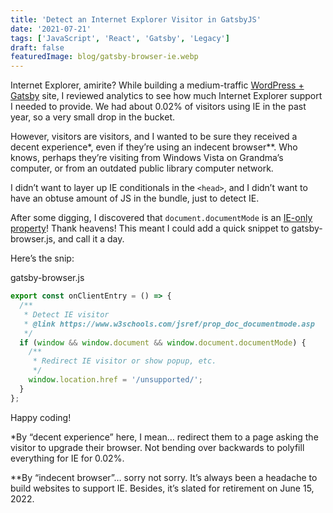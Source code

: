 ```yaml
---
title: 'Detect an Internet Explorer Visitor in GatsbyJS'
date: '2021-07-21'
tags: ['JavaScript', 'React', 'Gatsby', 'Legacy']
draft: false
featuredImage: blog/gatsby-browser-ie.webp
---
```


Internet Explorer, amirite? While building a medium-traffic
[WordPress + Gatsby](https://www.gatsbyjs.com/guides/wordpress/) site, I reviewed analytics to see
how much Internet Explorer support I needed to provide. We had about 0.02% of visitors using IE in
the past year, so a very small drop in the bucket.

However, visitors are visitors, and I wanted to be sure they received a decent experience\*, even if
they’re using an indecent browser\*\*. Who knows, perhaps they’re visiting from Windows Vista on
Grandma’s computer, or from an outdated public library computer network.

I didn’t want to layer up IE conditionals in the `<head>`, and I didn’t want to have an obtuse
amount of JS in the bundle, just to detect IE.

After some digging, I discovered that `document.documentMode` is an
[IE-only property](https://www.w3schools.com/jsref/prop_doc_documentmode.asp)! Thank heavens! This
meant I could add a quick snippet to gatsby-browser.js, and call it a day.

Here’s the snip:

<CodeHeader>gatsby-browser.js</CodeHeader>

```javascript
export const onClientEntry = () => {
  /**
   * Detect IE visitor
   * @link https://www.w3schools.com/jsref/prop_doc_documentmode.asp
   */
  if (window && window.document && window.document.documentMode) {
    /**
     * Redirect IE visitor or show popup, etc.
     */
    window.location.href = '/unsupported/';
  }
};
```

Happy coding!

\*By “decent experience” here, I mean… redirect them to a page asking the visitor to upgrade their
browser. Not bending over backwards to polyfill everything for IE for 0.02%.

\*\*By “indecent browser”… sorry not sorry. It’s always been a headache to build websites to support
IE. Besides, it’s slated for retirement on June 15, 2022.
